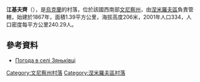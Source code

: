 {{coord|48|49|2|N|29|5|39|E|scale:30000|display=title}}

'''江基夫齊'''（{{lang-uk|Зяньківці}}），是[[烏克蘭|烏克蘭]]的村落，位於該國西南部[[文尼察州|文尼察州]]，由[[涅米羅夫區|涅米羅夫區]]負責管轄，始建於1867年，面積1.39平方公里，海拔高度206米，2001年人口334，人口密度每平方公里240.29人。

==參考資料==
* [http://weather.in.ua/ua/vinnickaja/9233 Погода в селі Зяньківці] {{Wayback|url=http://weather.in.ua/ua/vinnickaja/9233 |date=20161108151601 }}

[[Category:文尼察州村落|Category:文尼察州村落]]
[[Category:涅米羅夫區村落|Category:涅米羅夫區村落]]


{{Vinnytsia-geo-stub}}